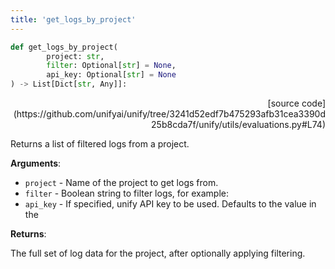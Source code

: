 ```yaml
---
title: 'get_logs_by_project'
---
```


```python
def get_logs_by_project(
        project: str,
        filter: Optional[str] = None,
        api_key: Optional[str] = None
) -> List[Dict[str, Any]]:
```

<p align="right">[source code](https://github.com/unifyai/unify/tree/3241d52edf7b475293afb31cea3390d25b8cda7f/unify/utils/evaluations.py#L74)</p>

Returns a list of filtered logs from a project.

**Arguments**:

- `project` - Name of the project to get logs from.
- `filter` - Boolean string to filter logs, for example:
- `api_key` - If specified, unify API key to be used. Defaults to the value in the



**Returns**:

The full set of log data for the project, after optionally applying filtering.